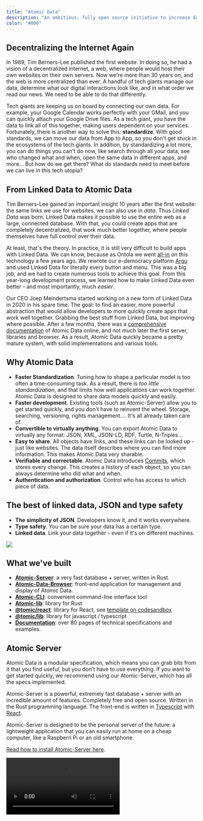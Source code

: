 ```yaml
---
title: "Atomic Data"
description: "An ambitious, fully open source initiative to increase data ownership and make apps work better together."
color: "#000"
---
```


## Decentralizing the Internet Again

In 1989, Tim Berners-Lee published the first website.
In doing so, he had a vision of a decentralized internet, a web, where people would host their own websites on their own servers.
Now we're more than 30 years on, and the web is more centralized than ever.
A handful of tech giants manage our data, determine what our digital interactions look like, and in what order we read our news.
We need to be able to do that differently.

Tech giants are keeping us on board by connecting our own data.
For example, your Google Calendar works perfectly with your GMail, and you can quickly attach your Google Drive files.
As a tech giant, you have the data to link all of this together, making users dependent on your services.
Fortunately, there is another way to solve this: **standardize**.
With good standards, we can move our data from App to App, so you don't get stuck in the ecosystems of the tech giants.
In addition, by standardizing a lot more, you can do things you can't do now, like search through all your data, see who changed what and when, open the same data in different apps, and more...
But how do we get there?
What do standards need to meet before we can live in this tech utopia?

## From Linked Data to Atomic Data

Tim Berners-Lee gained an important insight 10 years after the first website: the same links we use for websites, we can also use in _data_.
Thus _Linked Data_ was born.
Linked Data makes it possible to use the entire web as a large, connected database.
With that, you could create apps that are completely decentralized, that work much better together, where people themselves have full control over their data.

At least, that's the theory.
In practice, it is still very difficult to build apps with Linked Data.
We can know, because as Ontola we went [all-in](/blog/full-stack-linked-data) on this technology a few years ago.
We rewrote our e-democracy platform [Argu](https://argu.co) and used Linked Data for literally every button and menu.
This was a big job, and we had to create numerous tools to achieve this goal.
From this year-long development process, we learned how to make Linked Data even better - and most importantly, much _easier_.

Our CEO Joep Meindertsma started working on a new form of Linked Data in 2020 in his spare time.
The goal: to find an easier, more powerful abstraction that would allow developers to more quickly create apps that work well together.
Grabbing the best stuff from Linked Data, but improving where possible.
After a few months, there was a [comprehensive documentation](https://docs.atomicdata.dev/) of Atomic Data online, and not much later the first server, libraries and browser.
As a result, Atomic Data quickly became a pretty mature system, with solid implementations and various tools.

## Why Atomic Data

- **Faster Standardization**. Tuning how to shape a particular model is too often a time-consuming task. As a result, there is _too little standardization_, and that limits how well applications can work together. Atomic Data is designed to share data models quickly and easily.
- **Faster development**. Existing tools (such as Atomic-Server) allow you to get started quickly, and you don't have to reinvent the wheel. Storage, searching, versioning, rights management.... It's all already taken care of.
- **Convertible to virtually anything**. You can export Atomic Data to virtually any format: JSON, XML, JSON-LD, RDF, Turtle, N-Triples...
- **Easy to share**. All objects have links, and these links can be looked up - just like websites. The data itself describes where you can find more information. This makes Atomic Data very sharable.
- **Verifiable and correctable**. Atomic Data introduces [Commits](https://docs.atomicdata.dev/commits/intro.html), which stores every change. This creates a history of each object, so you can always determine who did what and when.
- **Authentication and authorization**. Control who has access to which piece of data.

## The best of linked data, JSON and type safety

- **The simplicity of JSON**. Developers know it, and it works everywhere.
- **Type safety**. You can be sure your data has a certain type.
- **Linked data**. Link your data together - even if it's on different machines.

<img src="/images/cases/atomic_venn.svg" />

## What we've built

- [**Atomic-Server**](https://crates.io/crates/atomic-server): a very fast database + server, written in Rust.
- [**Atomic-Data-Browser**](https://github.com/joepio/atomic-data-browser): front-end application for management and display of Atomic Data.
- [**Atomic-CLI**](https://crates.io/crates/atomic-cli): convenient command-line interface tool
- [**Atomic-lib**](https://crates.io/crates/atomic_lib): library for Rust
- [**@tomic/react**](https://www.npmjs.com/package/@tomic/react): library for React, see [template on codesandbox](https://codesandbox.io/s/atomic-data-react-template-4y9qu?file=/src/MyResource.tsx)
- [**@tomic/lib**](https://www.npmjs.com/package/@tomic/lib): library for javascript / typescript
- [**Documentation**](https://docs.atomicdata.dev/): over 80 pages of technical specifications and examples.

## Atomic Server

Atomic Data is a modular specification, which means you can grab bits from it that you find useful, but you don't have to use everything.
If you want to get started quickly, we recommend using our Atomic-Server, which has all the specs implemented.

Atomic-Server is a powerful, extremely fast database + server with an incredible amount of features.
Completely free and open source.
Written in the Rust programming language.
The front-end is written in [Typescript](/en/tech/typescript) with [React](/en/tech/react).

Atomic-Server is designed to be the personal server of the future: a lightweight application that you can easily run at home on a cheap computer, like a Raspberri Pi or an old smartphone.

[Read how to install Atomic-Server here](https://github.com/joepio/atomic-data-rust/).

<video controls src="https://user-images.githubusercontent.com/2183313/139728539-d69b899f-6f9b-44cb-a1b7-bbab68beac0c.mp4"/>

## Created with

<TechWrapperSmall>
  <TechPill technology={'react'} />
  <TechPill technology={'rust'} />
  <TechPill technology={'typescript'} />
</TechWrapperSmall>
